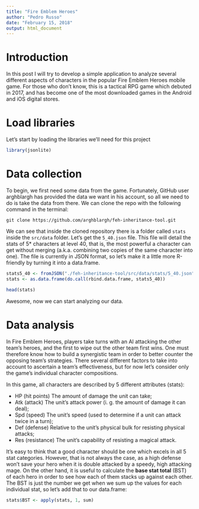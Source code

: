 ---
title: "Fire Emblem Heroes"
author: "Pedro Russo"
date: "February 15, 2018"
output: html_document
---

# Introduction

In this post I will try to develop a simple application to analyze several different aspects of characters in the popular Fire Emblem Heroes mobile game. For those who don't know, this is a tactical RPG game which debuted in 2017, and has become one of the most downloaded games in the Android and iOS digital stores. 

# Load libraries

Let's start by loading the libraries we'll need for this project

```{r}
library(jsonlite)
```


# Data collection

To begin, we first need some data from the game. Fortunately, GitHub user arghblargh has provided the data we want in his account, so all we need to do is take the data from there. We can clone the repo with the following command in the terminal:  

`git clone https://github.com/arghblargh/feh-inheritance-tool.git`  

We can see that inside the cloned repository there is a folder called `stats` inside the `src/data` folder. Let's get the `5_40.json` file. This file will detail the stats of 5* characters at level 40, that is, the most powerful a character can get without merging (a.k.a. combining two copies of the same character into one). The file is currently in JSON format, so let's make it a little more R-friendly by turning it into a data.frame.

```{r}
stats5_40 <- fromJSON("./feh-inheritance-tool/src/data/stats/5_40.json")
stats <- as.data.frame(do.call(rbind.data.frame, stats5_40))

head(stats)
```

Awesome, now we can start analyzing our data. 

# Data analysis

In Fire Emblem Heroes, players take turns with an AI attacking the other team's heroes, and the first to wipe out the other team first wins. One must therefore know how to build a synergistic team in order to better counter the opposing team's strategies. There several different factors to take into account to ascertain a team's effectiveness, but for now let's consider only the game's individual character compositions.

In this game, all characters are described by 5 different attributes (stats):  

* HP (hit points) The amount of damage the unit can take;
* Atk (attack) The unit's attack power (i. g. the amount of damage it can deal);
* Spd (speed) The unit's speed (used to determine if a unit can attack twice in a turn);
* Def (defense) Relative to the unit's physical bulk for resisting physical attacks;
* Res (resistance) The unit's capability of resisting a magical attack.  

It's easy to think that a good character should be one which excels in all 5 stat categories. However, that is not always the case, as a high defense won't save your hero when it is double attacked by a speedy, high attacking mage. On the other hand, it is useful to calculate the __base stat total__ (BST) of each hero in order to see how each of them stacks up against each other. The BST is just the number we get when we sum up the values for each individual stat, so let's add that to our data.frame:  

```{r}
stats$BST <- apply(stats, 1, sum)
```

